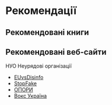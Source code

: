# Рекомендації {.unnumbered}

## Рекомендовані книги

## Рекомендовані веб-сайти

НУО Неурядові організації

- [EUvsDisinfo](https://euvsdisinfo.eu/ua/ukraine-ua/)
- [StopFake](https://www.stopfake.org/ua/)
- [ОПОРИ](https://oporaua.org/category/viyna/antipropaganda)
- [Вокс Україна](https://voxukraine.org/)
